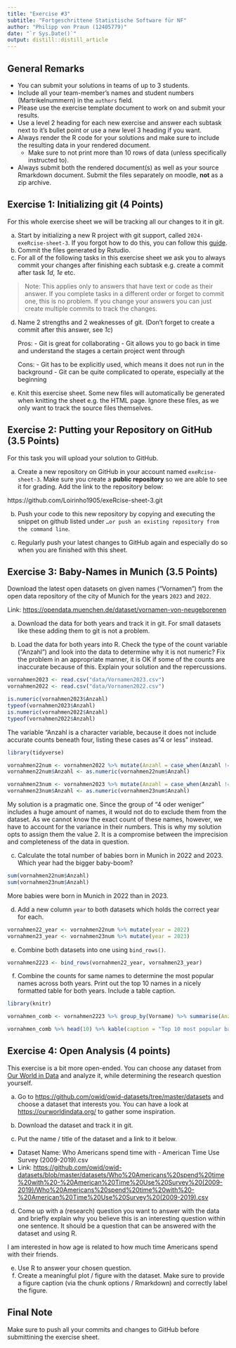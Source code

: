 ```yaml
---
title: "Exercise #3"
subtitle: "Fortgeschrittene Statistische Software für NF"
author: "Philipp von Praun (12405779)"
date: "`r Sys.Date()`"
output: distill::distill_article
---
```


## General Remarks

-   You can submit your solutions in teams of up to 3 students.
-   Include all your team-member's names and student numbers (Martrikelnummern) in the `authors` field.
-   Please use the exercise template document to work on and submit your results.
-   Use a level 2 heading for each new exercise and answer each subtask next to it's bullet point or use a new level 3 heading if you want.
-   Always render the R code for your solutions and make sure to include the resulting data in your rendered document.
    -   Make sure to not print more than 10 rows of data (unless specifically instructed to).
-   Always submit both the rendered document(s) as well as your source Rmarkdown document. Submit the files separately on moodle, **not** as a zip archive.

## Exercise 1: Initializing git (4 Points)

For this whole exercise sheet we will be tracking all our changes to it in git.

a)  Start by initializing a new R project with git support, called `2024-exeRcise-sheet-3`. If you forgot how to do this, you can follow this [guide](https://malikaihle.github.io/Introduction-RStudio-Git-GitHub/rstudio_project.html).
b)  Commit the files generated by Rstudio.
c)  For all of the following tasks in this exercise sheet we ask you to always commit your changes after finishing each subtask e.g. create a commit after task *1d*, *1e* etc.

> Note: This applies only to answers that have text or code as their answer. If you complete tasks in a different order or forget to commit one, this is no problem. If you change your answers you can just create multiple commits to track the changes.

d)  Name 2 strengths and 2 weaknesses of git. (Don't forget to create a commit after this answer, see *1c*)

    Pros: - Git is great for collaborating
          - Git allows you to go back in time and understand the stages a certain project went through
          
    Cons: - Git has to be explicitly used, which means it does not run in the background
          - Git can be quite complicated to operate, especially at the beginning

e)  Knit this exercise sheet. Some new files will automatically be generated when knitting the sheet e.g. the HTML page. Ignore these files, as we only want to track the source files themselves.

## Exercise 2: Putting your Repository on GitHub (3.5 Points)

For this task you will upload your solution to GitHub.

a)  Create a new repository on GitHub in your account named `exeRcise-sheet-3`. Make sure you create a **public repository** so we are able to see it for grading. Add the link to the repository below:

  https://github.com/Loirinho1905/exeRcise-sheet-3.git

b)  Push your code to this new repository by copying and executing the snippet on github listed under `…or push an existing repository from the command line`.

c)  Regularly push your latest changes to GitHub again and especially do so when you are finished with this sheet.

## Exercise 3: Baby-Names in Munich (3.5 Points)

Download the latest open datasets on given names ("Vornamen") from the open data repository of the city of Munich for the years `2023` and `2022`.

Link: <https://opendata.muenchen.de/dataset/vornamen-von-neugeborenen>

a)  Download the data for both years and track it in git. For small datasets like these adding them to git is not a problem.

b)  Load the data for both years into R. Check the type of the count variable ("Anzahl") and look into the data to determine why it is not numeric? Fix the problem in an appropriate manner, it is OK if some of the counts are inaccurate because of this. Explain your solution and the repercussions.

```r
vornahmen2023 <- read.csv("data/Vornamen2023.csv")
vornahmen2022 <- read.csv("data/Vornamen2022.csv")
```

```r
is.numeric(vornahmen2023$Anzahl)
typeof(vornahmen2023$Anzahl)
is.numeric(vornahmen2022$Anzahl)
typeof(vornahmen2022$Anzahl)
```

The variable "Anzahl is a character variable, because it does not include accurate counts beneath four, listing these cases as "4 or less" instead.

```r
library(tidyverse)

vornahmen22num <- vornahmen2022 %>% mutate(Anzahl = case_when(Anzahl != "4 oder weniger" ~ Anzahl, Anzahl == "4 oder weniger" ~ "2"))
vornahmen22num$Anzahl <- as.numeric(vornahmen22num$Anzahl)

vornahmen23num <- vornahmen2023 %>% mutate(Anzahl = case_when(Anzahl != "4 oder weniger" ~ Anzahl, Anzahl == "4 oder weniger" ~ "2"))
vornahmen23num$Anzahl <- as.numeric(vornahmen23num$Anzahl)
```

My solution is a pragmatic one. Since the group of "4 oder weniger" includes a huge amount of names, it would not do to exclude them from the dataset. As we cannot know the exact count of these names, however, we have to account for the variance in their numbers. This is why my solution opts to assign them the value 2. It is a compromise between the imprecision and completeness of the data in question.

c)  Calculate the total number of babies born in Munich in 2022 and 2023. Which year had the bigger baby-boom?

```r
sum(vornahmen22num$Anzahl)
sum(vornahmen23num$Anzahl)
```

More babies were born in Munich in 2022 than in 2023.

d)  Add a new column `year` to both datasets which holds the correct year for each.

```r
vornahmen22_year <- vornahmen22num %>% mutate(year = 2022)
vornahmen23_year <- vornahmen23num %>% mutate(year = 2023)
```

e)  Combine both datasets into one using `bind_rows()`.

```r
vornahmen2223 <- bind_rows(vornahmen22_year, vornahmen23_year)
```

f)  Combine the counts for same names to determine the most popular names across both years. Print out the top 10 names in a nicely formatted table for both years. Include a table caption.

```r
library(knitr)

vornahmen_comb <- vornahmen2223 %>% group_by(Vorname) %>% summarise(Anzahl = sum(Anzahl)) %>% arrange(desc(Anzahl))

vornahmen_comb %>% head(10) %>% kable(caption = "Top 10 most popular baby names in Munich (Germany) in 2022 and 2023, combined")
```


## Exercise 4: Open Analysis (4 points)

This exercise is a bit more open-ended. You can choose any dataset from [Our World in Data](https://ourworldindata.org/) and analyze it, while determining the research question yourself.

a)  Go to <https://github.com/owid/owid-datasets/tree/master/datasets> and choose a dataset that interests you. You can have a look at <https://ourworldindata.org/> to gather some inspiration.

b)  Download the dataset and track it in git.

c)  Put the name / title of the dataset and a link to it below.

-   Dataset Name: Who Americans spend time with - American Time Use Survey (2009-2019).csv
-   Link: <https://github.com/owid/owid-datasets/blob/master/datasets/Who%20Americans%20spend%20time%20with%20-%20American%20Time%20Use%20Survey%20(2009-2019)/Who%20Americans%20spend%20time%20with%20-%20American%20Time%20Use%20Survey%20(2009-2019).csv>

d)  Come up with a (research) question you want to answer with the data and briefly explain why you believe this is an interesting question within one sentence. It should be a question that can be answered with the dataset and using R.

I am interested in how age is related to how much time Americans spend with their friends.

e)  Use R to answer your chosen question.
f)  Create a meaningful plot / figure with the dataset. Make sure to provide a figure caption (via the chunk options / Rmarkdown) and correctly label the figure.

## Final Note

Make sure to push all your commits and changes to GitHub before submittining the exercise sheet.

